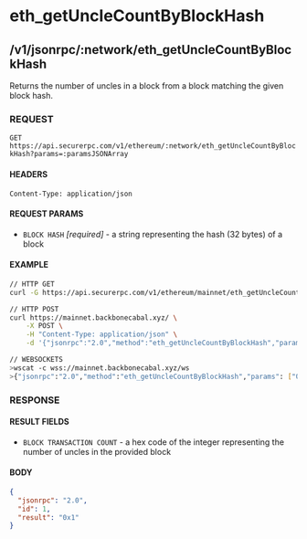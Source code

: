 # eth_getUncleCountByBlockHash

## /v1/jsonrpc/:network/eth_getUncleCountByBlockHash

Returns the number of uncles in a block from a block matching the given block hash.

### REQUEST

`GET https://api.securerpc.com/v1/ethereum/:network/eth_getUncleCountByBlockHash?params=:paramsJSONArray`

#### HEADERS

`Content-Type: application/json`

#### REQUEST PARAMS

- `BLOCK HASH` _[required]_ - a string representing the hash (32 bytes) of a block

#### EXAMPLE

```bash
// HTTP GET
curl -G https://api.securerpc.com/v1/ethereum/mainnet/eth_getUncleCountByBlockHash --data-urlencode 'params=["0xb3b20624f8f0f86eb50dd04688409e5cea4bd02d700bf6e79e9384d47d6a5a35"]'

// HTTP POST
curl https://mainnet.backbonecabal.xyz/ \
    -X POST \
    -H "Content-Type: application/json" \
    -d '{"jsonrpc":"2.0","method":"eth_getUncleCountByBlockHash","params": ["0xb3b20624f8f0f86eb50dd04688409e5cea4bd02d700bf6e79e9384d47d6a5a35"],"id":1}'

// WEBSOCKETS
>wscat -c wss://mainnet.backbonecabal.xyz/ws
>{"jsonrpc":"2.0","method":"eth_getUncleCountByBlockHash","params": ["0xb3b20624f8f0f86eb50dd04688409e5cea4bd02d700bf6e79e9384d47d6a5a35"],"id":1}
```

### RESPONSE

#### RESULT FIELDS

- `BLOCK TRANSACTION COUNT` - a hex code of the integer representing the number of uncles in the provided block

#### BODY

```json
{
  "jsonrpc": "2.0",
  "id": 1,
  "result": "0x1"
}
```
